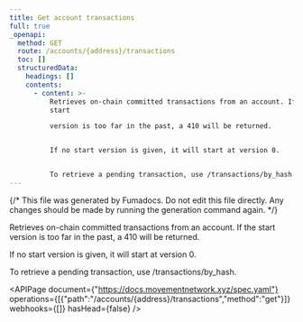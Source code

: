 ```yaml
---
title: Get account transactions
full: true
_openapi:
  method: GET
  route: /accounts/{address}/transactions
  toc: []
  structuredData:
    headings: []
    contents:
      - content: >-
          Retrieves on-chain committed transactions from an account. If the
          start

          version is too far in the past, a 410 will be returned.


          If no start version is given, it will start at version 0.


          To retrieve a pending transaction, use /transactions/by_hash.
---
```


{/* This file was generated by Fumadocs. Do not edit this file directly. Any changes should be made by running the generation command again. */}

Retrieves on-chain committed transactions from an account. If the start
version is too far in the past, a 410 will be returned.

If no start version is given, it will start at version 0.

To retrieve a pending transaction, use /transactions/by_hash.

<APIPage document={"https://docs.movementnetwork.xyz/spec.yaml"} operations={[{"path":"/accounts/{address}/transactions","method":"get"}]} webhooks={[]} hasHead={false} />